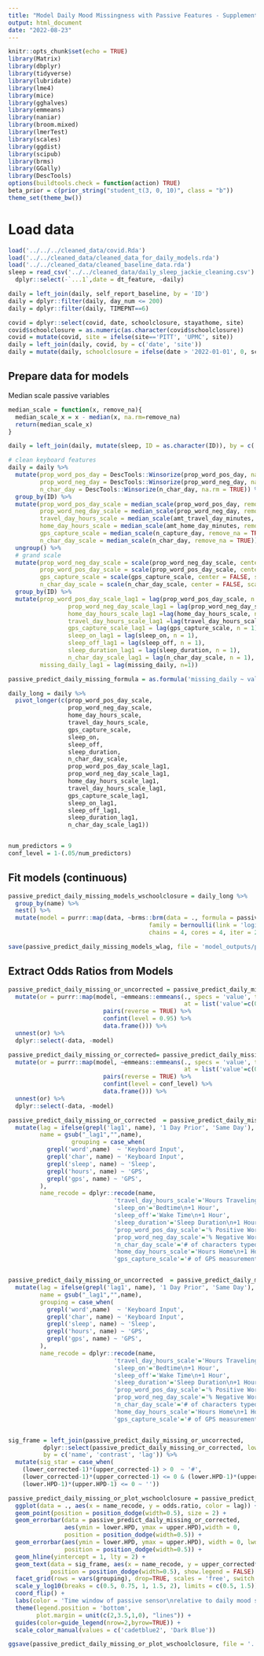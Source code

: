 ```yaml
---
title: "Model Daily Mood Missingness with Passive Features - Supplemental Analyses with added covariate for Covid-19 School Closures"
output: html_document
date: "2022-08-23"
---
```


```r
knitr::opts_chunk$set(echo = TRUE)
library(Matrix)
library(dbplyr)
library(tidyverse)
library(lubridate)
library(lme4)
library(mice)
library(gghalves)
library(emmeans)
library(naniar)
library(broom.mixed)
library(lmerTest)
library(scales)
library(ggdist)
library(scipub)
library(brms)
library(GGally)
library(DescTools)
options(buildtools.check = function(action) TRUE)
beta_prior = c(prior_string("student_t(3, 0, 10)", class = "b"))
theme_set(theme_bw())
```

# Load data

```r
load('../../../cleaned_data/covid.Rda')
load('../../cleaned_data/cleaned_data_for_daily_models.rda')
load('../../cleaned_data/cleaned_baseline_data.rda')
sleep = read_csv('../../cleaned_data/daily_sleep_jackie_cleaning.csv') %>%
  dplyr::select(-`...1`,date = dt_feature, -daily)

daily = left_join(daily, self_report_baseline, by = 'ID')
daily = dplyr::filter(daily, day_num <= 200)
daily = dplyr::filter(daily, TIMEPNT==6)

covid = dplyr::select(covid, date, schoolclosure, stayathome, site) 
covid$schoolclosure = as.numeric(as.character(covid$schoolclosure))
covid = mutate(covid, site = ifelse(site=='PITT', 'UPMC', site))
daily = left_join(daily, covid, by = c('date', 'site'))
daily = mutate(daily, schoolclosure = ifelse(date > '2022-01-01', 0, schoolclosure))
```

## Prepare data for models 

Median scale passive variables
```r
median_scale = function(x, remove_na){
  median_scale_x = x - median(x, na.rm=remove_na)
  return(median_scale_x)
}

daily = left_join(daily, mutate(sleep, ID = as.character(ID)), by = c('ID', 'date')) 

# clean keyboard features
daily = daily %>%
  mutate(prop_word_pos_day = DescTools::Winsorize(prop_word_pos_day, na.rm = TRUE),
         prop_word_neg_day = DescTools::Winsorize(prop_word_neg_day, na.rm = TRUE),
         n_char_day = DescTools::Winsorize(n_char_day, na.rm = TRUE)) %>%
  group_by(ID) %>%
  mutate(prop_word_pos_day_scale = median_scale(prop_word_pos_day, remove_na = TRUE),
         prop_word_neg_day_scale = median_scale(prop_word_neg_day, remove_na = TRUE),
         travel_day_hours_scale = median_scale(amt_travel_day_minutes, remove_na=TRUE)/60,
         home_day_hours_scale = median_scale(amt_home_day_minutes, remove_na=TRUE)/60,
         gps_capture_scale = median_scale(n_capture_day, remove_na = TRUE),
         n_char_day_scale = median_scale(n_char_day, remove_na = TRUE)) %>%
  ungroup() %>%
  # grand scale
  mutate(prop_word_neg_day_scale = scale(prop_word_neg_day_scale, center = FALSE, scale = TRUE),
         prop_word_pos_day_scale = scale(prop_word_pos_day_scale, center = FALSE, scale = TRUE),
         gps_capture_scale = scale(gps_capture_scale, center = FALSE, scale = TRUE),
         n_char_day_scale = scale(n_char_day_scale, center = FALSE, scale = TRUE)) %>%
  group_by(ID) %>%
  mutate(prop_word_pos_day_scale_lag1 = lag(prop_word_pos_day_scale, n = 1),
                 prop_word_neg_day_scale_lag1 = lag(prop_word_neg_day_scale, n = 1),
                 home_day_hours_scale_lag1 =lag(home_day_hours_scale, n = 1),
                 travel_day_hours_scale_lag1 =lag(travel_day_hours_scale, n = 1),
                 gps_capture_scale_lag1 = lag(gps_capture_scale, n = 1),
                 sleep_on_lag1 = lag(sleep_on, n = 1),
                 sleep_off_lag1 = lag(sleep_off, n = 1),
                 sleep_duration_lag1 = lag(sleep_duration, n = 1),
                 n_char_day_scale_lag1 = lag(n_char_day_scale, n = 1),
         missing_daily_lag1 = lag(missing_daily, n=1))
```


```r
passive_predict_daily_missing_formula = as.formula('missing_daily ~ value + schoolclosure + weekend + summerbreak + personal_time_z + (value|ID)')

daily_long = daily %>%
  pivot_longer(c(prop_word_pos_day_scale,
                 prop_word_neg_day_scale,
                 home_day_hours_scale,
                 travel_day_hours_scale,
                 gps_capture_scale,
                 sleep_on,
                 sleep_off,
                 sleep_duration,
                 n_char_day_scale,
                 prop_word_pos_day_scale_lag1,
                 prop_word_neg_day_scale_lag1,
                 home_day_hours_scale_lag1,
                 travel_day_hours_scale_lag1,
                 gps_capture_scale_lag1,
                 sleep_on_lag1,
                 sleep_off_lag1,
                 sleep_duration_lag1,
                 n_char_day_scale_lag1))


num_predictors = 9
conf_level = 1-(.05/num_predictors)
```

## Fit models (continuous)
```r
passive_predict_daily_missing_models_wschoolclosure = daily_long %>%
  group_by(name) %>%
  nest() %>%
  mutate(model = purrr::map(data, ~brms::brm(data = ., formula = passive_predict_daily_missing_formula,
                                        family = bernoulli(link = 'logit'),
                                        chains = 4, cores = 4, iter = 2000, seed = 11291993, prior = beta_prior)))

save(passive_predict_daily_missing_models_wlag, file = 'model_outputs/passive_predict_daily_missingness_brm_schoolclosure.rda')
```

## Extract Odds Ratios from Models

```r
passive_predict_daily_missing_or_uncorrected = passive_predict_daily_missing_models_wschoolclosure %>%
  mutate(or = purrr::map(model, ~emmeans::emmeans(., specs = 'value', type = 'response',
                                                  at = list('value'=c(0,1))) %>%
                           pairs(reverse = TRUE) %>%
                           confint(level = 0.95) %>%
                           data.frame())) %>%
  unnest(or) %>%
  dplyr::select(-data, -model)

passive_predict_daily_missing_or_corrected= passive_predict_daily_missing_models_wschoolclosure %>%
  mutate(or = purrr::map(model, ~emmeans::emmeans(., specs = 'value', type = 'response',
                                                  at = list('value'=c(0,1))) %>%
                           pairs(reverse = TRUE) %>%
                           confint(level = conf_level) %>%
                           data.frame())) %>%
  unnest(or) %>%
  dplyr::select(-data, -model)

passive_predict_daily_missing_or_corrected  = passive_predict_daily_missing_or_corrected %>%
  mutate(lag = ifelse(grepl('lag1', name), '1 Day Prior', 'Same Day'),
         name = gsub("_lag1","",name),
                  grouping = case_when(
           grepl('word',name)  ~ 'Keyboard Input',
           grepl('char', name) ~ 'Keyboard Input',
           grepl('sleep', name) ~ 'Sleep',
           grepl('hours', name) ~ 'GPS',
           grepl('gps', name) ~ 'GPS',
         ),
         name_recode = dplyr::recode(name,
                              'travel_day_hours_scale'='Hours Traveling\n+1 Hour',
                              'sleep_on'='Bedtime\n+1 Hour',
                              'sleep_off'='Wake Time\n+1 Hour',
                              'sleep_duration'='Sleep Duration\n+1 Hour',
                              'prop_word_pos_day_scale'='% Positive Words\n+1SD',
                              'prop_word_neg_day_scale'='% Negative Words\n+1SD',
                              'n_char_day_scale'='# of characters typed\n+1SD',
                              'home_day_hours_scale'='Hours Home\n+1 Hour',
                              'gps_capture_scale'='# of GPS measurements\n+1SD'))


passive_predict_daily_missing_or_uncorrected  = passive_predict_daily_missing_or_uncorrected %>%
  mutate(lag = ifelse(grepl('lag1', name), '1 Day Prior', 'Same Day'),
         name = gsub("_lag1","",name),
         grouping = case_when(
           grepl('word',name)  ~ 'Keyboard Input',
           grepl('char', name) ~ 'Keyboard Input',
           grepl('sleep', name) ~ 'Sleep',
           grepl('hours', name) ~ 'GPS',
           grepl('gps', name) ~ 'GPS',
         ),
         name_recode = dplyr::recode(name,
                              'travel_day_hours_scale'='Hours Traveling\n+1 Hour',
                              'sleep_on'='Bedtime\n+1 Hour',
                              'sleep_off'='Wake Time\n+1 Hour',
                              'sleep_duration'='Sleep Duration\n+1 Hour',
                              'prop_word_pos_day_scale'='% Positive Words\n+1SD',
                              'prop_word_neg_day_scale'='% Negative Words\n+1SD',
                              'n_char_day_scale'='# of characters typed\n+1SD',
                              'home_day_hours_scale'='Hours Home\n+1 Hour',
                              'gps_capture_scale'='# of GPS measurements\n+1SD'))


sig_frame = left_join(passive_predict_daily_missing_or_uncorrected,
          dplyr::select(passive_predict_daily_missing_or_corrected, lower_corrected = lower.HPD, upper_corrected = upper.HPD, name, contrast, lag),
          by = c('name', 'contrast', 'lag')) %>%
  mutate(sig_star = case_when(
    (lower_corrected-1)*(upper_corrected-1) > 0  ~ '#',
    (lower_corrected-1)*(upper_corrected-1) <= 0 & (lower.HPD-1)*(upper.HPD-1) > 0 ~ '+',
    (lower.HPD-1)*(upper.HPD-1) <= 0 ~ ''))

passive_predict_daily_missing_or_plot_wschoolclosure = passive_predict_daily_missing_or_uncorrected %>%
  ggplot(data = ., aes(x = name_recode, y = odds.ratio, color = lag)) +
  geom_point(position = position_dodge(width=0.5), size = 2) +
  geom_errorbar(data = passive_predict_daily_missing_or_corrected,
                aes(ymin = lower.HPD, ymax = upper.HPD),width = 0,
                position = position_dodge(width=0.5)) +
  geom_errorbar(aes(ymin = lower.HPD, ymax = upper.HPD), width = 0, lwd = 1,
                position = position_dodge(width=0.5)) +
  geom_hline(yintercept = 1, lty = 2) +
  geom_text(data = sig_frame, aes(x = name_recode, y = upper_corrected*1.05, label = sig_star, color = lag),
            position = position_dodge(width=0.5), show.legend = FALSE) +
  facet_grid(rows = vars(grouping), drop=TRUE, scales = 'free', switch = 'both') +
  scale_y_log10(breaks = c(0.5, 0.75, 1, 1.5, 2), limits = c(0.5, 1.5)) +
  coord_flip() +
  labs(color = 'Time window of passive sensor\nrelative to daily mood survey', x = NULL, y = 'Association with missing daily mood\nAdjusted Odds Ratio') +
  theme(legend.position = 'bottom',
        plot.margin = unit(c(2,3.5,1,0), "lines")) +
  guides(color=guide_legend(nrow=2,byrow=TRUE)) +
  scale_color_manual(values = c('cadetblue2', 'Dark Blue'))

ggsave(passive_predict_daily_missing_or_plot_wschoolclosure, file = '../../figures/supplement/missing_daily_proximal_passive_wschoolclosure.png', height=8, width = 5)
```



